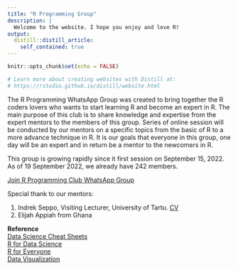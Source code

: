 ```yaml
---
title: "R Programming Group"
description: |
  Welcome to the website. I hope you enjoy and love R!
output: 
  distill::distill_article:
    self_contained: true
---
```


```r
knitr::opts_chunk$set(echo = FALSE)

# Learn more about creating websites with Distill at:
# https://rstudio.github.io/distill/website.html

```

The R Programming WhatsApp Group was created to bring together the R coders lovers who wants to start learning R and become an expert in R. The main purpose of this club is to share knowledge and expertise from the expert mentors to the members of this group. Series of online session will be conducted by our mentors on a specific topics from the basic of R to a more advance technique in R. It is our goals that everyone in this group, one day will be an expert and in return be a mentor to the newcomers in R.  

This group is growing rapidly since it first session on September 15, 2022. As of 19 September 2022, we already have 242 members.  

[Join R Programming Club WhatsApp Group](https://chat.whatsapp.com/GQe2s2nLI8EALagG2LJcxO)  

Special thank to our mentors:  

1. Indrek Seppo, Visiting Lecturer, University of Tartu. [CV](R_Eng_2020/CV_IndrekSeppo_eng.pdf)  
2. Elijah Appiah from Ghana  

**Reference**  
[Data Science Cheat Sheets](assets/data-visualization-cheat-sheet.pdf)  
<a href="https://r4ds.had.co.nz/index.html" target="_blank">R for Data Science</a>  
[R for Everyone](assets/R for Everyone.pdf)  
<a href="https://socviz.co/" target="_blank">Data Visualization</a>  
